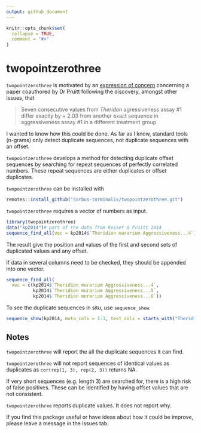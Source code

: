 ```yaml
---
output: github_document
---
```


<!-- README.md is generated from README.Rmd. Please edit that file -->

```r
knitr::opts_chunk$set(
  collapse = TRUE,
  comment = "#>"
)
```

# twopointzerothree

<!-- badges: start -->
<!-- badges: end -->

`twopointzerothree` is motivated by an [expression of concern](https://pubpeer.com/publications/BF638A197BC80D145674D8118BE37F) concerning a paper coauthored by Dr Pruitt following the discovery, amongst other issues, that 

> Seven consecutive values from _Theridon_ agressiveness assay #1 differ exactly by + 2.03 from another exact sequence in aggressiveness assay #1 in a different treatment group

I wanted to know how this could be done. 
As far as I know, standard tools (n-grams) only detect duplicate sequences, not duplicate sequences with an offset.

`twopointzerothree` develops a method for detecting duplicate offset sequences by searching for repeat sequences of perfectly correlated numbers.
These repeat sequences are either duplicates or offset duplicates.

`twopointzerothree` can be installed with 

```r
remotes::install_github("Sorbus-torminalis/twopointzerothree.git")
```

`twopointzerothree` requires a vector of numbers as input. 

```r
library(twopointzerothree)
data("kp2014")# part of the data from Keiser & Pruitt 2014
sequence_find_all(vec = kp2014$`Theridion murarium Aggressiveness...4`)
```

The result give the position and values of the first and second sets of duplicated values and any offset.

If data in several columns need to be checked, they should be appended into one vector.

```r
sequence_find_all(
  vec = c(kp2014$`Theridion murarium Aggressiveness...4`,
          kp2014$`Theridion murarium Aggressiveness...5`,
          kp2014$`Theridion murarium Aggressiveness...6`))
```
To see the duplicate sequences in situ, use `sequence_show`.

```r
sequence_show(kp2014, meta_cols = 1:3, test_cols = starts_with("Theridion"))
```


## Notes

`twopointzerothree` will report the all the duplicate sequences it can find.

`twopointzerothree` will not report sequences of identical values as duplicates as `cor(rep(1, 3), rep(2, 3))` returns NA.

If very short sequences (e.g. length 3) are searched for, there is a high risk of false positives. 
These can be identified by having offset values that are not consistent.

`twopointzerothree` reports duplicate values.
It does not report why. 

If you find this package useful or have ideas about how it could be improve, please leave a message in the issues tab.

